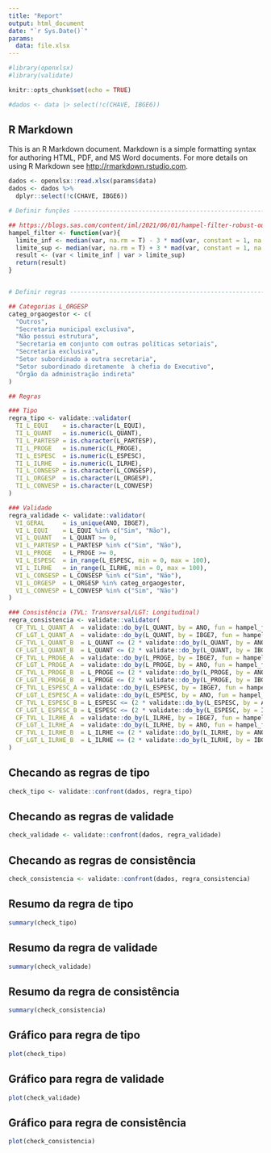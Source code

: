 ```yaml
---
title: "Report"
output: html_document
date: "`r Sys.Date()`"
params:
  data: file.xlsx
---
```


```r
#library(openxlsx)
#library(validate)

knitr::opts_chunk$set(echo = TRUE)

#dados <- data |> select(!c(CHAVE, IBGE6))
```

## R Markdown

This is an R Markdown document. Markdown is a simple formatting syntax for authoring HTML, PDF, and MS Word documents. For more details on using R Markdown see <http://rmarkdown.rstudio.com>.


```r
dados <- openxlsx::read.xlsx(params$data)
dados <- dados %>%  
  dplyr::select(!c(CHAVE, IBGE6))
```



```r
# Definir funções ---------------------------------------------------------

## https://blogs.sas.com/content/iml/2021/06/01/hampel-filter-robust-outliers.html
hampel_filter <- function(var){
  limite_inf <- median(var, na.rm = T) - 3 * mad(var, constant = 1, na.rm = T)
  limite_sup <- median(var, na.rm = T) + 3 * mad(var, constant = 1, na.rm = T)
  result <- (var < limite_inf | var > limite_sup)
  return(result)
}


# Definir regras ----------------------------------------------------------

## Categorias L_ORGESP
categ_orgaogestor <- c(
  "Outros",                                               
  "Secretaria municipal exclusiva",                       
  "Não possui estrutura",                                 
  "Secretaria em conjunto com outras políticas setoriais",
  "Secretaria exclusiva",                                 
  "Setor subordinado a outra secretaria",                 
  "Setor subordinado diretamente  à chefia do Executivo", 
  "Órgão da administração indireta"    
)

## Regras

### Tipo
regra_tipo <- validate::validator(
  TI_L_EQUI    = is.character(L_EQUI),
  TI_L_QUANT   = is.numeric(L_QUANT),
  TI_L_PARTESP = is.character(L_PARTESP),
  TI_L_PROGE   = is.numeric(L_PROGE),
  TI_L_ESPESC  = is.numeric(L_ESPESC),
  TI_L_ILRHE   = is.numeric(L_ILRHE),
  TI_L_CONSESP = is.character(L_CONSESP),
  TI_L_ORGESP  = is.character(L_ORGESP),
  TI_L_CONVESP = is.character(L_CONVESP)
)

### Validade
regra_validade <- validate::validator(
  VI_GERAL     = is_unique(ANO, IBGE7),
  VI_L_EQUI    = L_EQUI %in% c("Sim", "Não"),
  VI_L_QUANT   = L_QUANT >= 0,
  VI_L_PARTESP = L_PARTESP %in% c("Sim", "Não"),
  VI_L_PROGE   = L_PROGE >= 0,
  VI_L_ESPESC  = in_range(L_ESPESC, min = 0, max = 100),
  VI_L_ILRHE   = in_range(L_ILRHE, min = 0, max = 100),
  VI_L_CONSESP = L_CONSESP %in% c("Sim", "Não"),
  VI_L_ORGESP  = L_ORGESP %in% categ_orgaogestor,
  VI_L_CONVESP = L_CONVESP %in% c("Sim", "Não")
)

### Consistência (TVL: Transversal/LGT: Longitudinal)
regra_consistencia <- validate::validator(
  CF_TVL_L_QUANT_A  = validate::do_by(L_QUANT, by = ANO, fun = hampel_filter) == FALSE, # Comparação por ano
  CF_LGT_L_QUANT_A  = validate::do_by(L_QUANT, by = IBGE7, fun = hampel_filter) == FALSE, # Comparação por município
  CF_TVL_L_QUANT_B  = L_QUANT <= (2 * validate::do_by(L_QUANT, by = ANO, fun = mean, na.rm = T)),
  CF_LGT_L_QUANT_B  = L_QUANT <= (2 * validate::do_by(L_QUANT, by = IBGE7, fun = rollmean, k = 3, fill = NA, align = "right")),
  CF_TVL_L_PROGE_A  = validate::do_by(L_PROGE, by = IBGE7, fun = hampel_filter) == FALSE,
  CF_LGT_L_PROGE_A  = validate::do_by(L_PROGE, by = ANO, fun = hampel_filter) == FALSE,
  CF_TVL_L_PROGE_B  = L_PROGE <= (2 * validate::do_by(L_PROGE, by = ANO, fun = mean, na.rm = T)),
  CF_LGT_L_PROGE_B  = L_PROGE <= (2 * validate::do_by(L_PROGE, by = IBGE7, fun = rollmean, k = 3, fill = NA, align = "right")),
  CF_TVL_L_ESPESC_A = validate::do_by(L_ESPESC, by = IBGE7, fun = hampel_filter) == FALSE,
  CF_LGT_L_ESPESC_A = validate::do_by(L_ESPESC, by = ANO, fun = hampel_filter) == FALSE,
  CF_TVL_L_ESPESC_B = L_ESPESC <= (2 * validate::do_by(L_ESPESC, by = ANO, fun = mean, na.rm = T)),
  CF_LGT_L_ESPESC_B = L_ESPESC <= (2 * validate::do_by(L_ESPESC, by = IBGE7, fun = rollmean, k = 3, fill = NA, align = "right")),
  CF_TVL_L_ILRHE_A  = validate::do_by(L_ILRHE, by = IBGE7, fun = hampel_filter) == FALSE,
  CF_LGT_L_ILRHE_A  = validate::do_by(L_ILRHE, by = ANO, fun = hampel_filter) == FALSE,
  CF_TVL_L_ILRHE_B  = L_ILRHE <= (2 * validate::do_by(L_ILRHE, by = ANO, fun = mean, na.rm = T)),
  CF_LGT_L_ILRHE_B  = L_ILRHE <= (2 * validate::do_by(L_ILRHE, by = IBGE7, fun = rollmean, k = 3, fill = NA, align = "right"))
)


```

## Checando as regras de tipo
```r
check_tipo <- validate::confront(dados, regra_tipo)

```

## Checando as regras de validade
```r
check_validade <- validate::confront(dados, regra_validade)

```

## Checando as regras de consistência
```r
check_consistencia <- validate::confront(dados, regra_consistencia)

```

## Resumo da regra de tipo

```r
summary(check_tipo)
```

## Resumo da regra de validade
```r
summary(check_validade)
```

## Resumo da regra de consistência
```r
summary(check_consistencia)
```


## Gráfico para regra de tipo 
```r
plot(check_tipo)
```

## Gráfico para regra de validade
```r
plot(check_validade)
```

## Gráfico para regra de consistência
```r
plot(check_consistencia)
```

